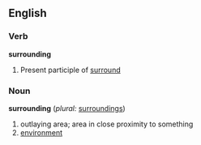 ==English==

===Verb===
'''surrounding'''
#Present participle of [[surround]]

===Noun===
'''surrounding'''  (''plural:'' [[surroundings]])
#outlaying area; area in close proximity to something
# [[environment]]